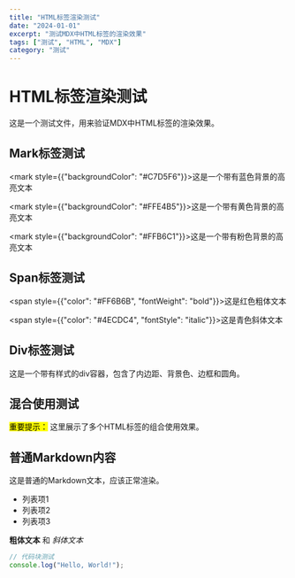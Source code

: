 ```yaml
---
title: "HTML标签渲染测试"
date: "2024-01-01"
excerpt: "测试MDX中HTML标签的渲染效果"
tags: ["测试", "HTML", "MDX"]
category: "测试"
---
```


# HTML标签渲染测试

这是一个测试文件，用来验证MDX中HTML标签的渲染效果。

## Mark标签测试

<mark style={{"backgroundColor": "#C7D5F6"}}>这是一个带有蓝色背景的高亮文本</mark>

<mark style={{"backgroundColor": "#FFE4B5"}}>这是一个带有黄色背景的高亮文本</mark>

<mark style={{"backgroundColor": "#FFB6C1"}}>这是一个带有粉色背景的高亮文本</mark>

## Span标签测试

<span style={{"color": "#FF6B6B", "fontWeight": "bold"}}>这是红色粗体文本</span>

<span style={{"color": "#4ECDC4", "fontStyle": "italic"}}>这是青色斜体文本</span>

## Div标签测试

<div style={{"padding": "16px", "backgroundColor": "#F0F8FF", "border": "1px solid #B0E0E6", "borderRadius": "8px", "margin": "16px 0"}}>
这是一个带有样式的div容器，包含了内边距、背景色、边框和圆角。
</div>

## 混合使用测试

<div style={{"backgroundColor": "#FFF8DC", "padding": "12px", "borderLeft": "4px solid #FFD700"}}>
  <mark style={{"backgroundColor": "#FFFF00"}}>重要提示：</mark> 
  <span style={{"color": "#8B4513", "fontWeight": "bold"}}>这里展示了多个HTML标签的组合使用效果。</span>
</div>

## 普通Markdown内容

这是普通的Markdown文本，应该正常渲染。

- 列表项1
- 列表项2
- 列表项3

**粗体文本** 和 *斜体文本*

```javascript
// 代码块测试
console.log("Hello, World!");
```
